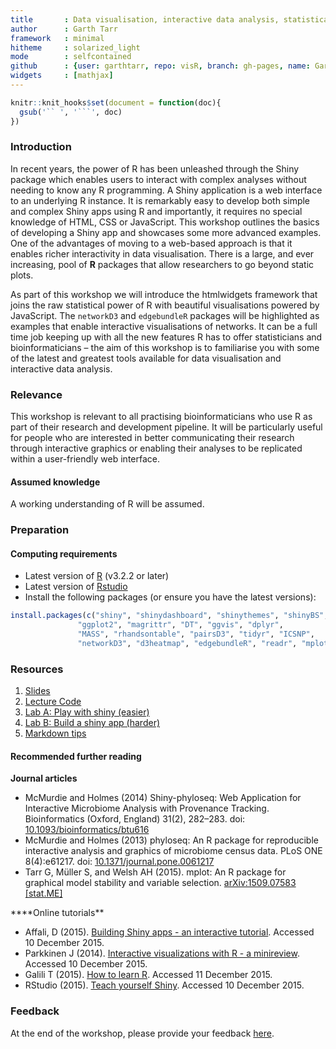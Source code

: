 ```yaml
---
title       : Data visualisation, interactive data analysis, statistical programming
author      : Garth Tarr
framework   : minimal
hitheme     : solarized_light
mode        : selfcontained
github      : {user: garthtarr, repo: visR, branch: gh-pages, name: Garth Tarr}
widgets     : [mathjax]
---
```


```r
knitr::knit_hooks$set(document = function(doc){
  gsub('`` ', '```', doc)
})
```


### Introduction

In recent years, the power of R has been unleashed through the Shiny package which enables users to interact with complex analyses without needing to know any R programming.  A Shiny application is a web interface to an underlying R instance.  It is remarkably easy to develop both simple and complex Shiny apps using R and importantly, it requires no special knowledge of HTML, CSS or JavaScript.  This workshop outlines the basics of developing a Shiny app and showcases some more advanced examples.  One of the advantages of moving to a web-based approach is that it enables richer interactivity in data visualisation.  There is a large, and ever increasing, pool of **R** packages that allow researchers to go beyond static plots.  

As part of this workshop we will introduce the htmlwidgets framework that joins the raw statistical power of R with beautiful visualisations powered by JavaScript.  The `networkD3` and `edgebundleR` packages will be highlighted as examples that enable interactive visualisations of networks.  It can be a full time job keeping up with all the new features R has to offer statisticians and bioinformaticians – the aim of this workshop is to familiarise you with some of the latest and greatest tools available for data visualisation and interactive data analysis.

### Relevance

This workshop is relevant to all practising bioinformaticians who use R as part of their research and development pipeline. It will be particularly useful for people who are interested in better communicating their research through interactive graphics or enabling their analyses to be replicated within a user-friendly web interface.

#### Assumed knowledge

A working understanding of R will be assumed.

### Preparation

#### Computing requirements

- Latest version of [R](http://cran.r-project.org/) (v3.2.2 or later)
- Latest version of [Rstudio](http://www.rstudio.com/products/rstudio/download/) 
- Install the following packages (or ensure you have the latest versions):

```r
install.packages(c("shiny", "shinydashboard", "shinythemes", "shinyBS",
               "ggplot2", "magrittr", "DT", "ggvis", "dplyr",
               "MASS", "rhandsontable", "pairsD3", "tidyr", "ICSNP",
               "networkD3", "d3heatmap", "edgebundleR", "readr", "mplot"))
```

### Resources

1. [Slides](lectures/01/index.html)
2. [Lecture Code](lectures/01/DemoCode.R)
4. [Lab A: Play with shiny (easier)](labs/02/index.html)
5. [Lab B: Build a shiny app (harder)](labs/01/index.html)
6. [Markdown tips](labs/Markdown%20Tips/index.html)

#### Recommended further reading

**Journal articles**

- McMurdie and Holmes (2014) Shiny-phyloseq: Web Application for Interactive Microbiome Analysis with Provenance Tracking. Bioinformatics (Oxford, England) 31(2), 282–283. doi: <a href="10.1093/bioinformatics/btu616">10.1093/bioinformatics/btu616</a>
- McMurdie and Holmes (2013) phyloseq: An R package for reproducible interactive analysis and graphics of microbiome census data. PLoS ONE 8(4):e61217. doi: <a href="http://journals.plos.org/plosone/article?id=10.1371/journal.pone.0061217">10.1371/journal.pone.0061217</a>
- Tarr G, Müller S, and Welsh AH (2015). mplot: An R package for graphical model stability and variable selection. <a href="http://arxiv.org/abs/1509.07583">arXiv:1509.07583 [stat.ME]</a>

****Online tutorials**

- Affali, D (2015). [Building Shiny apps - an interactive tutorial](http://deanattali.com/blog/building-shiny-apps-tutorial/). Accessed 10 December 2015.
- Parkkinen J (2014). [Interactive visualizations with R - a minireview](http://ouzor.github.io/blog/2014/11/21/interactive-visualizations.html). Accessed 10 December 2015.
- Galili T (2015). [How to learn R](http://www.r-bloggers.com/how-to-learn-r-2/). Accessed 11 December 2015.
- RStudio (2015). [Teach yourself Shiny](http://shiny.rstudio.com/tutorial/).  Accessed 10 December 2015.

### Feedback

At the end of the workshop, please provide your feedback <a href="https://docs.google.com/forms/d/14PPaCJDNbJzF4dKc7ONVDgnBGanFA2eM1XRCFRWgNaE/viewform">here</a>.
